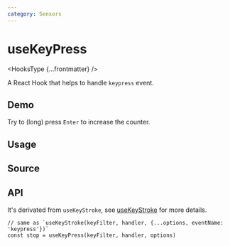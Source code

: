 ```yaml
---
category: Sensors
---
```


# useKeyPress


<HooksType {...frontmatter} />

A React Hook that helps to handle `keypress` event.

## Demo

Try to (long) press `Enter` to increase the counter.


<App />

## Usage



## Source


<Source />

## API

It's derivated from `useKeyStroke`, see [useKeyStroke](/reference/use-key-stroke) for more details.

```tsx
// same as `useKeyStroke(keyFilter, handler, {...options, eventName: 'keypress'})`
const stop = useKeyPress(keyFilter, handler, options)
```
